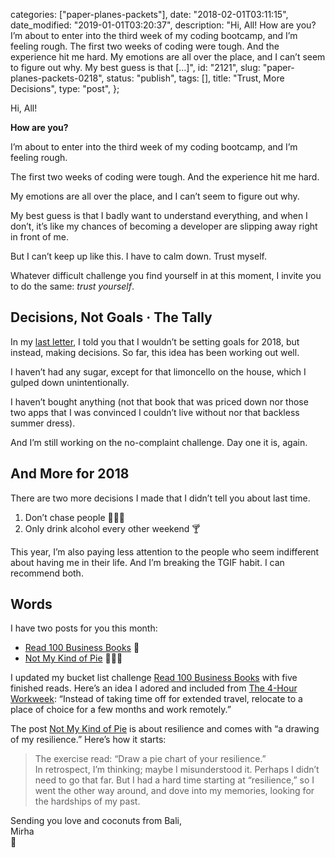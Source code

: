 
  categories: ["paper-planes-packets"],
  date: "2018-02-01T03:11:15",
  date_modified: "2019-01-01T03:20:37",
  description:
    "Hi, All! How are you? I’m about to enter into the third week of my coding bootcamp, and I’m feeling rough. The first two weeks of coding were tough. And the experience hit me hard. My emotions are all over the place, and I can’t seem to figure out why. My best guess is that […]",
  id: "2121",
  slug: "paper-planes-packets-0218",
  status: "publish",
  tags: [],
  title: "Trust, More Decisions",
  type: "post",
};


Hi, All!

**How are you?**

I’m about to enter into the third week of my coding bootcamp, and I’m feeling rough.

The first two weeks of coding were tough. And the experience hit me hard.

My emotions are all over the place, and I can’t seem to figure out why.

My best guess is that I badly want to understand everything, and when I don’t, it’s like my chances of becoming a developer are slipping away right in front of me.

But I can’t keep up like this. I have to calm down. Trust myself.

Whatever difficult challenge you find yourself in at this moment, I invite you to do the same: *trust yourself*.

## Decisions, Not Goals · The Tally

In my [last letter](/letters/paper-planes-packets-0118/), I told you that I wouldn’t be setting goals for 2018, but instead, making decisions. So far, this idea has been working out well.

I haven’t had any sugar, except for that limoncello on the house, which I gulped down unintentionally.

I haven’t bought anything (not that book that was priced down nor those two apps that I was convinced I couldn’t live without nor that backless summer dress).

And I’m still working on the no-complaint challenge. Day one it is, again.

## And More for 2018

There are two more decisions I made that I didn’t tell you about last time.

1.  Don’t chase people 🙋🏻‍♀️
2.  Only drink alcohol every other weekend 🍸

This year, I’m also paying less attention to the people who seem indifferent about having me in their life. And I’m breaking the TGIF habit. I can recommend both.

## Words

I have two posts for you this month:

- [Read 100 Business Books](/read-100-books) 🔖
- [Not My Kind of Pie](/posts/resilience-pie/) 💪🏻🥧

I updated my bucket list challenge [Read 100 Business Books](/read-100-books) with five finished reads. Here’s an idea I adored and included from [The 4-Hour Workweek](/read-100-books#36-the-4-hour-workweek): “Instead of taking time off for extended travel, relocate to a place of choice for a few months and work remotely.”

The post [Not My Kind of Pie](/posts/resilience-pie/) is about resilience and comes with “a drawing of my resilience.” Here’s how it starts:

> The exercise read: “Draw a pie chart of your resilience.”\
> In retrospect, I’m thinking; maybe I misunderstood it. Perhaps I didn’t need to go that far. But I had a hard time starting at “resilience,” so I went the other way around, and dove into my memories, looking for the hardships of my past.

Sending you love and coconuts from Bali,\
Mirha\
🥥
